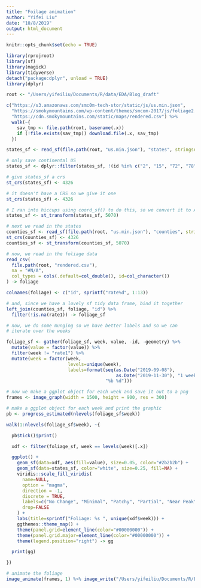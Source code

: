 ```yaml
---
title: "Foilage animation"
author: "Yifei Liu"
date: "10/8/2019"
output: html_document
---
```


```r
knitr::opts_chunk$set(echo = TRUE)
```

```r
library(rprojroot)
library(sf)
library(magick)
library(tidyverse)
detach("package:dplyr", unload = TRUE)
library(dplyr)


```


```r
root <- "/Users/yifeiliu/Documents/R/data/EDA/Blog_draft"

c("https://s3.amazonaws.com/smc0m-tech-stor/static/js/us.min.json",
  "https://smokymountains.com/wp-content/themes/smcom-2017/js/foliage2.tsv",
  "https://cdn.smokymountains.com/static/maps/rendered.csv") %>%
  walk(~{
    sav_tmp <- file.path(root, basename(.x))
    if (!file.exists(sav_tmp)) download.file(.x, sav_tmp)
  })

states_sf <- read_sf(file.path(root, "us.min.json"), "states", stringsAsFactors = FALSE)

# only save continental US
states_sf <- dplyr::filter(states_sf, !(id %in% c("2", "15", "72", "78")))

# give states_sf a crs
st_crs(states_sf) <- 4326

# it doesn't have a CRS so we give it one
st_crs(states_sf) <- 4326

# I ran into hiccups using coord_sf() to do this, so we convert it to Albers here
states_sf <- st_transform(states_sf, 5070)

# next we read in the states
counties_sf <- read_sf(file.path(root, "us.min.json"), "counties", stringsAsFactors = FALSE)
st_crs(counties_sf) <- 4326
counties_sf <- st_transform(counties_sf, 5070)

# now, we read in the foliage data
read_csv(
  file.path(root, "rendered.csv"),
  na = "#N/A",
  col_types = cols(.default=col_double(), id=col_character())
) -> foliage

colnames(foliage) <- c("id", sprintf("rate%d", 1:13))

# and, since we have a lovely sf tidy data frame, bind it together
left_join(counties_sf, foliage, "id") %>%
  filter(!is.na(rate1)) -> foliage_sf

# now, we do some munging so we have better labels and so we can
# iterate over the weeks

foliage_sf <- gather(foliage_sf, week, value, -id, -geometry) %>%
  mutate(value = factor(value)) %>%
  filter(week != "rate1") %>%
  mutate(week = factor(week,
                       levels=unique(week),
                       labels=format(seq(as.Date("2019-09-08"),
                                         as.Date("2019-11-30"), "1 week"),
                                     "%b %d")))

# now we make a ggplot object for each week and save it out to a png
frames <- image_graph(width = 1500, height = 900, res = 300)

# make a ggplot object for each week and print the graphic
pb <- progress_estimated(nlevels(foliage_sf$week))

walk(1:nlevels(foliage_sf$week), ~{

  pb$tick()$print()

  xdf <- filter(foliage_sf, week == levels(week)[.x])

  ggplot() +
    geom_sf(data=xdf, aes(fill=value), size=0.05, color="#2b2b2b") +
    geom_sf(data=states_sf, color="white", size=0.25, fill=NA) +
    viridis::scale_fill_viridis(
      name=NULL,
      option = "magma",
      direction = -1,
      discrete = TRUE,
      labels=c("No Change", "Minimal", "Patchy", "Partial", "Near Peak", "Peak", "Past Peak"),
      drop=FALSE
    ) +
    labs(title=sprintf("Foliage: %s ", unique(xdf$week))) +
    ggthemes::theme_map() +
    theme(panel.grid=element_line(color="#00000000")) +
    theme(panel.grid.major=element_line(color="#00000000")) +
    theme(legend.position="right") -> gg

  print(gg)

})

# animate the foliage
image_animate(frames, 1) %>% image_write("/Users/yifeiliu/Documents/R/EDA/f.gif")


```

